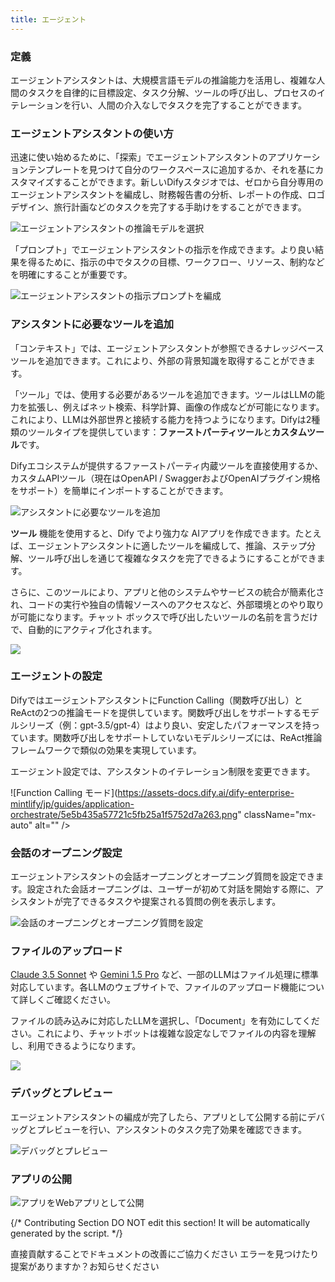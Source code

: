 ```yaml
---
title: エージェント
---
```



### 定義

エージェントアシスタントは、大規模言語モデルの推論能力を活用し、複雑な人間のタスクを自律的に目標設定、タスク分解、ツールの呼び出し、プロセスのイテレーションを行い、人間の介入なしでタスクを完了することができます。

### エージェントアシスタントの使い方

迅速に使い始めるために、「探索」でエージェントアシスタントのアプリケーションテンプレートを見つけて自分のワークスペースに追加するか、それを基にカスタマイズすることができます。新しいDifyスタジオでは、ゼロから自分専用のエージェントアシスタントを編成し、財務報告書の分析、レポートの作成、ロゴデザイン、旅行計画などのタスクを完了する手助けをすることができます。

<div class="image-side-by-side">
  <img
src="https://assets-docs.dify.ai/dify-enterprise-mintlify/jp/guides/application-orchestrate/25c0a4a8a1c2d3c83ed2011aba737b5e.png)

エージェントアシスタントの推論モデルを選択します。エージェントアシスタントのタスク完了能力はモデルの推論能力に依存しますので、より強力な推論能力を持つモデルシリーズ、例えばgpt-4を選択することをお勧めします。これにより、より安定したタスク完了効果が得られます。

![エージェントアシスタントの推論モデルを選択](https://assets-docs.dify.ai/dify-enterprise-mintlify/jp/guides/application-orchestrate/d481cf4f733378ed7cbd5f7cb01418fc.png)

「プロンプト」でエージェントアシスタントの指示を作成できます。より良い結果を得るために、指示の中でタスクの目標、ワークフロー、リソース、制約などを明確にすることが重要です。

![エージェントアシスタントの指示プロンプトを編成](https://assets-docs.dify.ai/dify-enterprise-mintlify/jp/guides/application-orchestrate/76b4807d5d4887740448483692150655.png)

### アシスタントに必要なツールを追加

「コンテキスト」では、エージェントアシスタントが参照できるナレッジベースツールを追加できます。これにより、外部の背景知識を取得することができます。

「ツール」では、使用する必要があるツールを追加できます。ツールはLLMの能力を拡張し、例えばネット検索、科学計算、画像の作成などが可能になります。これにより、LLMは外部世界と接続する能力を持つようになります。Difyは2種類のツールタイプを提供しています：**ファーストパーティツール**と**カスタムツール**です。

Difyエコシステムが提供するファーストパーティ内蔵ツールを直接使用するか、カスタムAPIツール（現在はOpenAPI / SwaggerおよびOpenAIプラグイン規格をサポート）を簡単にインポートすることができます。

![アシスタントに必要なツールを追加](https://assets-docs.dify.ai/dify-enterprise-mintlify/jp/guides/application-orchestrate/f10aa2287ead79c751984ed582625c86.png)

**ツール** 機能を使用すると、Dify でより強力な AIアプリを作成できます。たとえば、エージェントアシスタントに適したツールを編成して、推論、ステップ分解、ツール呼び出しを通じて複雑なタスクを完了できるようにすることができます。

さらに、このツールにより、アプリと他のシステムやサービスの統合が簡素化され、コードの実行や独自の情報ソースへのアクセスなど、外部環境とのやり取りが可能になります。チャット ボックスで呼び出したいツールの名前を言うだけで、自動的にアクティブ化されます。

![](https://assets-docs.dify.ai/dify-enterprise-mintlify/jp/guides/application-orchestrate/bf067815b692fc617c4f23f02e687dd9.png)

### エージェントの設定

DifyではエージェントアシスタントにFunction Calling（関数呼び出し）とReActの2つの推論モードを提供しています。関数呼び出しをサポートするモデルシリーズ（例：gpt-3.5/gpt-4）はより良い、安定したパフォーマンスを持っています。関数呼び出しをサポートしていないモデルシリーズには、ReAct推論フレームワークで類似の効果を実現しています。

エージェント設定では、アシスタントのイテレーション制限を変更できます。

![Function Calling モード](https://assets-docs.dify.ai/dify-enterprise-mintlify/jp/guides/application-orchestrate/5e5b435a57721c5fb25a1f5752d7a263.png"
className="mx-auto"
alt=""
/>
  <img
src="https://assets-docs.dify.ai/dify-enterprise-mintlify/jp/guides/application-orchestrate/7da96fb0bbc2a17c10ee898699cd3d47.png"
className="mx-auto"
alt=""
/>
</div>

### 会話のオープニング設定

エージェントアシスタントの会話オープニングとオープニング質問を設定できます。設定された会話オープニングは、ユーザーが初めて対話を開始する際に、アシスタントが完了できるタスクや提案される質問の例を表示します。

![会話のオープニングとオープニング質問を設定](https://assets-docs.dify.ai/dify-enterprise-mintlify/jp/guides/application-orchestrate/df2f6f23bc2aa6ff65e6560ad45dd94a.png)

### ファイルのアップロード

[Claude 3.5 Sonnet](https://docs.anthropic.com/en/docs/build-with-claude/pdf-support) や [Gemini 1.5 Pro](https://ai.google.dev/api/files) など、一部のLLMはファイル処理に標準対応しています。各LLMのウェブサイトで、ファイルのアップロード機能について詳しくご確認ください。

ファイルの読み込みに対応したLLMを選択し、「Document」を有効にしてください。これにより、チャットボットは複雑な設定なしでファイルの内容を理解し、利用できるようになります。

![](https://assets-docs.dify.ai/2024/11/9f0b7a3c67b58c0bd7926501284cbb7d.png)

### デバッグとプレビュー

エージェントアシスタントの編成が完了したら、アプリとして公開する前にデバッグとプレビューを行い、アシスタントのタスク完了効果を確認できます。

![デバッグとプレビュー](https://assets-docs.dify.ai/dify-enterprise-mintlify/jp/guides/application-orchestrate/50f9f42ad312c9d37a7134562f346392.png)

### アプリの公開

![アプリをWebアプリとして公開](https://assets-docs.dify.ai/dify-enterprise-mintlify/jp/guides/application-orchestrate/1b5934f412cfe0d4c44bfa5ad1a5fc66.png)

{/*
Contributing Section
DO NOT edit this section!
It will be automatically generated by the script.
*/}

<CardGroup cols="2">
    <Card
        title="このページを編集する"
        icon="pen-to-square"
        href="https://github.com/langgenius/dify-docs/edit/main/ja-jp/guides/application-orchestrate/agent.mdx"
    >
        直接貢献することでドキュメントの改善にご協力ください
    </Card>
    <Card
        title="問題を報告する"
        icon="github"
        href="https://github.com/langgenius/dify-docs/issues/new?title=ドキュメントの問題%3A%20&body=%23%23%20問題の説明%0A%3C%21--%20発見した問題について簡単に説明してください%20--%3E%0A%0A%23%23%20ページリンク%0Ahttps%3A%2F%2Fgithub.com%2Flanggenius%2Fdify-docs%2Fblob%2Fmain%2Fja-jp/guides/application-orchestrate%2Fagent.mdx%0A%0A%23%23%20提案される変更%0A%3C%21--%20特定の変更案がある場合は、ここで説明してください%20--%3E%0A%0A%3C%21--%20ドキュメントの品質向上にご協力いただきありがとうございます！%20--%3E"
    >
        エラーを見つけたり提案がありますか？お知らせください
    </Card>
</CardGroup>
